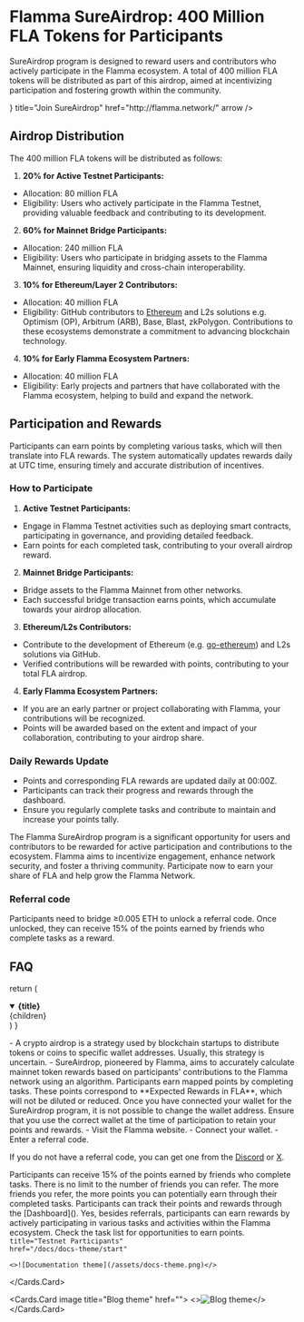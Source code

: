 
# Flamma SureAirdrop: 400 Million FLA Tokens for Participants

<Cobe maxWidth='450px'/>

SureAirdrop program is designed to reward users and contributors who actively participate in the Flamma ecosystem. A total of 400 million FLA tokens will be distributed as part of this airdrop, aimed at incentivizing participation and fostering growth within the community.

<Cards>
  <Card
    icon={<StarsIcon />}
    title="Join SureAirdrop"
    href="http://flamma.network/"
    arrow
  />
</Cards>

## Airdrop Distribution

The 400 million FLA tokens will be distributed as follows:

1. **20% for Active Testnet Participants:**
- Allocation: 80 million FLA
- Eligibility: Users who actively participate in the Flamma Testnet, providing valuable feedback and contributing to its development.

2. **60% for Mainnet Bridge Participants:**
- Allocation: 240 million FLA
- Eligibility: Users who participate in bridging assets to the Flamma Mainnet, ensuring liquidity and cross-chain interoperability.

3. **10% for Ethereum/Layer 2 Contributors:**
- Allocation: 40 million FLA
- Eligibility: GitHub contributors to [Ethereum](https://github.com/ethereum/go-ethereum) and L2s solutions e.g. Optimism (OP), Arbitrum (ARB), Base, Blast, zkPolygon. Contributions to these ecosystems demonstrate a commitment to advancing blockchain technology.

4. **10% for Early Flamma Ecosystem Partners:**
- Allocation: 40 million FLA
- Eligibility: Early projects and partners that have collaborated with the Flamma ecosystem, helping to build and expand the network.

## Participation and Rewards

Participants can earn points by completing various tasks, which will then translate into FLA rewards. The system automatically updates rewards daily at UTC time, ensuring timely and accurate distribution of incentives.

### How to Participate

1. **Active Testnet Participants:**
- Engage in Flamma Testnet activities such as deploying smart contracts, participating in governance, and providing detailed feedback.
- Earn points for each completed task, contributing to your overall airdrop reward.

2. **Mainnet Bridge Participants:**
- Bridge assets to the Flamma Mainnet from other networks.
- Each successful bridge transaction earns points, which accumulate towards your airdrop allocation.

3. **Ethereum/L2s Contributors:**
- Contribute to the development of Ethereum (e.g. [go-ethereum](https://github.com/ethereum/go-ethereum)) and L2s solutions via GitHub.
- Verified contributions will be rewarded with points, contributing to your total FLA airdrop.

4. **Early Flamma Ecosystem Partners:**
- If you are an early partner or project collaborating with Flamma, your contributions will be recognized.
- Points will be awarded based on the extent and impact of your collaboration, contributing to your airdrop share.

### Daily Rewards Update
- Points and corresponding FLA rewards are updated daily at 00:00Z.
- Participants can track their progress and rewards through the dashboard.
- Ensure you regularly complete tasks and contribute to maintain and increase your points tally.

The Flamma SureAirdrop program is a significant opportunity for users and contributors to be rewarded for active participation and contributions to the ecosystem. Flamma aims to incentivize engagement, enhance network security, and foster a thriving community. Participate now to earn your share of FLA and help grow the Flamma Network.

### Referral code

Participants need to bridge ≥0.005 ETH to unlock a referral code. Once unlocked, they can receive 15% of the points earned by friends who complete tasks as a reward.

## FAQ

  return (
    <details
      open
      className="last-of-type:mb-0 rounded-lg bg-neutral-100 dark:bg-neutral-800 p-2 mt-4"
    >
      <summary>
        <strong className="text-lg">{title}</strong>
      </summary>
      <div className="nx-p-2">{children}</div>
    </details>
  )
}

<FAQBox title="What is the difference between Airdrop and SureAirdrop?">
  - A crypto airdrop is a strategy used by blockchain startups to distribute tokens or coins to specific wallet addresses. Usually, this strategy is uncertain.
  - SureAirdrop, pioneered by Flamma, aims to accurately calculate mainnet token rewards based on participants' contributions to the Flamma network using an algorithm. Participants earn mapped points by completing tasks. These points correspond to **Expected Rewards in FLA**, which will not be diluted or reduced.

</FAQBox>

<FAQBox title=" If I change my wallet address, will my points still be there?">
  Once you have connected your wallet for the SureAirdrop program, it is not possible to change the wallet address. Ensure that you use the correct wallet at the time of participation to retain your points and rewards.

</FAQBox>

<FAQBox title="How can I participate?">
  - Visit the Flamma website.
  - Connect your wallet.
  - Enter a referral code.

If you do not have a referral code, you can get one from the [Discord]() or [X]().

</FAQBox>

<FAQBox title="What is the benefit of using a referral code?">
  Participants can receive 15% of the points earned by friends who complete tasks.
</FAQBox>

<FAQBox title="Is there a limit to how many friends I can refer?">
  There is no limit to the number of friends you can refer. The more friends you refer, the more points you can potentially earn through their completed tasks.

</FAQBox>

<FAQBox title="How can I track my points and rewards?">
  Participants can track their points and rewards through the [Dashboard]().

</FAQBox>

<FAQBox title="Can I earn rewards in other ways besides referrals?">
  Yes, besides referrals, participants can earn rewards by actively participating in various tasks and activities within the Flamma ecosystem. Check the task list for opportunities to earn points.

</FAQBox>

<Cards num={2}>
  <Cards.Card
    image
    
    title="Testnet Participants"
    href="/docs/docs-theme/start"
  >
    <>![Documentation theme](/assets/docs-theme.png)</>
  </Cards.Card>
  
  <Cards.Card image title="Blog theme" href="">
    <>![Blog theme](/assets/blog-theme.png)</>
  </Cards.Card>
</Cards>
